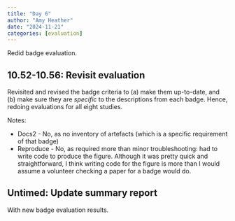 ```yaml
---
title: "Day 6"
author: "Amy Heather"
date: "2024-11-21"
categories: [evaluation]
---
```


::: {.callout-note}

Redid badge evaluation.

:::

## 10.52-10.56: Revisit evaluation

Revisited and revised the badge criteria to (a) make them up-to-date, and (b) make sure they are *specific* to the descriptions from each badge. Hence, redoing evaluations for all eight studies.

Notes:

* Docs2 - No, as no inventory of artefacts (which is a specific requirement of that badge)
* Reproduce - No, as required more than minor troubleshooting: had to write code to produce the figure. Although it was pretty quick and straightforward, I think writing code for the figure is more than I would assume a volunteer checking a paper for a badge would do.

## Untimed: Update summary report

With new badge evaluation results.